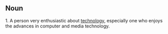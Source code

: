 
== Noun ==
1. A person very enthusiastic about [[technology]], especially one who enjoys the advances in computer and media technology.
